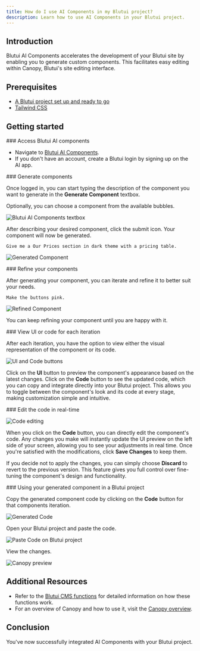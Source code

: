 ```yaml
---
title: How do I use AI Components in my Blutui project?
description: Learn how to use AI Components in your Blutui project.
---
```


## Introduction

Blutui AI Components accelerates the development of your Blutui site by enabling you to generate custom components. This facilitates easy editing within Canopy, Blutui's site editing interface.

## Prerequisites

- [A Blutui project set up and ready to go](https://dev.blutui.com/docs/getting-started/create)
- [Tailwind CSS](https://dev.blutui.com/guides/use-tailwind-css-in-a-project)

## Getting started

<Steps>
<Step>
### Access Blutui AI components

- Navigate to [Blutui AI Components](https://blutui.ai).
- If you don't have an account, create a Blutui login by signing up on the AI app.

</Step>

<Step>
### Generate components

Once logged in, you can start typing the description of the component you want to generate in the **Generate Component** textbox.

Optionally, you can choose a component from the available bubbles.

![Blutui AI Components textbox](https://cdn.blutui.com/uploads/assets/Dev/guides/ai-components/prompt-v2.png)

After describing your desired component, click the submit icon.
Your component will now be generated.

```
Give me a Our Prices section in dark theme with a pricing table.
```

![Generated Component](https://cdn.blutui.com/uploads/assets/Dev/guides/ai-components/v2-1.png)

</Step>

<Step>
### Refine your components

After generating your component, you can iterate and refine it to better suit your needs.

```
Make the buttons pink.
```

![Refined Component](https://cdn.blutui.com/uploads/assets/Dev/guides/ai-components/v2-2.png)

You can keep refining your component until you are happy with it.

</Step>

<Step>
### View UI or code for each iteration

After each iteration, you have the option to view either the visual representation of the component or its code.

![UI and Code buttons](https://cdn.blutui.com/uploads/assets/Dev/guides/ai-components/v2-3.png)

Click on the **UI** button to preview the component's appearance based on the latest changes.
Click on the **Code** button to see the updated code, which you can copy and integrate directly into your Blutui project.
This allows you to toggle between the component's look and its code at every stage, making customization simple and intuitive.

</Step>

<Step>
### Edit the code in real-time

![Code editing](https://cdn.blutui.com/uploads/assets/Dev/guides/ai-components/v2-4.png)

When you click on the **Code** button, you can directly edit the component's code. Any changes you make will instantly update the UI preview on the left side of your screen, allowing you to see your adjustments in real time.
Once you're satisfied with the modifications, click **Save Changes** to keep them.

If you decide not to apply the changes, you can simply choose **Discard** to revert to the previous version.
This feature gives you full control over fine-tuning the component's design and functionality.

</Step>

<Step>
### Using your generated component in a Blutui project

Copy the generated component code by clicking on the **Code** button for that components iteration.

![Generated Code](https://cdn.blutui.com/uploads/assets/Dev/guides/ai-components/v2-6.png)

Open your Blutui project and paste the code.

![Paste Code on Blutui project](https://cdn.blutui.com/uploads/assets/Dev/guides/ai-components/v2-7.png)

View the changes.

![Canopy preview](https://cdn.blutui.com/uploads/assets/Dev/guides/ai-components/v2-8.png)
</Step>
</Steps>

## Additional Resources

- Refer to the [Blutui CMS functions](/docs/canvas/functions/cms) for detailed information on how these functions work.
- For an overview of Canopy and how to use it, visit the [Canopy overview](https://help.blutui.com/dashboard/site-dashboard/canopy/canopy-overview).

## Conclusion

You've now successfully integrated AI Components with your Blutui project.
